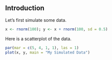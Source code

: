 ## Introduction

Let's first simulate some data.
```r
x <- rnorm(100); y <- x + rnorm(100, sd = 0.5)
```
Here is a scatterplot of the data.
```r
par(mar = c(5, 4, 1, 1), las = 1)
plot(x, y, main = "My Simulated Data")
```